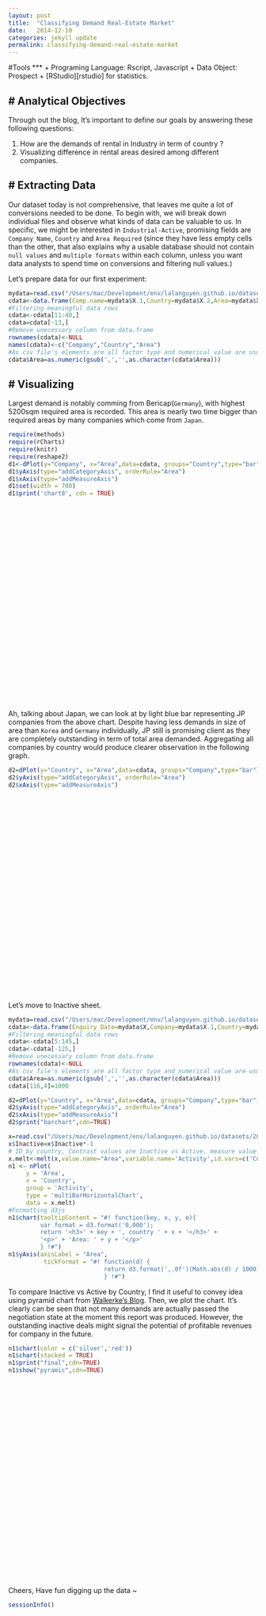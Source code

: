 ```yaml
---
layout: post
title:  "Classifying Demand Real-Estate Market"
date:   2014-12-10
categories: jekyll update
permalink: classifying-demand-real-estate-market
---
```

#Tools
***
  + Programing Language: Rscript, Javascript
  + Data Object: Prospect
  + [RStudio][rstudio] for statistics.
  
# Analytical Objectives
---
Through out the blog, It's important to define our goals by answering these following questions:

1. How are the demands of rental in Industry in term of country ?
2. Visualizing difference in rental areas desired among different companies.
  
# Extracting Data 
---
Our dataset today is not comprehensive, that leaves me quite a lot of conversions needed to be done. To begin with, we will break down individual files and observe what kinds of data can be valuable to us. In specific, we might be interested in `Industrial-Active`, promising fields are `Company Name`, `Country` and `Area Required` (since they have less empty cells than the other, that also explains why a usable database should not contain `null values` and `multiple formats` within each column, unless you want data analysts to spend time on conversions and filtering null values.)

Let's prepare data for our first experiment:
```r
mydata=read.csv("/Users/mac/Development/env/lalanguyen.github.io/datasets/2014-12-10-classifying-real-estate-prospect-demand/Industrial - Active-Table 1.csv")
cdata<-data.frame(Comp.name=mydata$X.1,Country=mydata$X.2,Area=mydata$X.5)
#Filtering meaningful data rows 
cdata<-cdata[11:40,]
cdata=cdata[-13,]
#Remove unecessary column from data.frame
rownames(cdata)<-NULL
names(cdata)<-c("Company","Country","Area")
#As csv file's elements are all factor type and numerical value are usually presented with ',',it's better to strip off the commar and convert to int for further processing.
cdata$Area=as.numeric(gsub(',','',as.character(cdata$Area)))
```
# Visualizing 
---
Largest demand is notably comming from Bericap(`Germany`), with highest 5200sqm required area is recorded. This area is nearly two time bigger than required areas by many companies which come from `Japan`. 
```r
require(methods)
require(rCharts)
require(knitr)
require(reshape2)
d1<-dPlot(y="Company", x="Area",data=cdata, groups="Country",type="bar")
d1$yAxis(type="addCategoryAxis", orderRule="Area")
d1$xAxis(type="addMeasureAxis")
d1$set(width = 700)
d1$print('chart8', cdn = TRUE)
```


<script src="/../js/d3.v3.4.8.min.js" charset="utf-8"></script>
<script type='text/javascript' src="/../js/dimple.v2.1.1.min.js"></script> 
 <style>
  .rChart {
    display: block;
    margin-left: auto; 
    margin-right: auto;
    width: 700px;
    height: 400px;
  }  
  </style>
<div id = 'chart8' class = 'rChart dimple'></div>
<script type="text/javascript">
  var opts = {
 "dom": "chart8",
"width":    700,
"height":    400,
"xAxis": {
 "type": "addMeasureAxis",
"showPercent": false 
},
"yAxis": {
 "type": "addCategoryAxis",
"showPercent": false,
"orderRule": "Area" 
},
"zAxis": [],
"colorAxis": [],
"defaultColors": [],
"layers": [],
"legend": [],
"x": "Area",
"y": "Company",
"groups": "Country",
"type": "bar",
"id": "chart8" 
},
    data = [{"Company":"Kyoei-Seisakusho Manufacturing Co.,Ltd.","Country":"JP","Area":2000},{"Company":"Noegel","Country":"DE","Area":1500},{"Company":"Na Jin","Country":"KR","Area":4000},{"Company":"Tamasu Co.,Ltd","Country":"JP","Area":2000},{"Company":"Digital Age Dental Laboratories ","Country":"US","Area":2000},{"Company":"Pretty Woman ","Country":"US","Area":2000},{"Company":"Tohin Industry Co.,Ltd.","Country":"JP","Area":1000},{"Company":"Cystone","Country":"DE","Area":2000},{"Company":"Japan Plus Vietnam Co. Ltd.","Country":"JP","Area":1040},{"Company":"Checkpoint Systems","Country":"US","Area":1043},{"Company":"Sanshin Chemical Industry Vietnam","Country":"JP","Area":3123},{"Company":"IWK VIET NAM","Country":"JP","Area":1040},{"Company":"Pilosio","Country":"EU","Area":3123},{"Company":"Dian International Trading Ltd  (Ban San Se Garment's partner)","Country":"CN","Area":1043},{"Company":"Asia Industry Co., Ltd","Country":"JP","Area":1500},{"Company":"Intermarine Supply","Country":"SG","Area":2003},{"Company":"Kawamura Sangyo Co.,Ltd.","Country":"JP","Area":1040},{"Company":"Sunleaf","Country":"JP","Area":1040},{"Company":"J-TEC Co.,Ltd.","Country":"JP","Area":1000},{"Company":"Bericap","Country":"DE","Area":5206},{"Company":"Tellbe","Country":"SE","Area":1000},{"Company":"Marusan Kigata Seisakusho","Country":"JP","Area":1000},{"Company":"Tada Plastics Moldco","Country":"JP","Area":2000},{"Company":"Kaneko Sangyo Co.,Ltd.","Country":"JP","Area":2000},{"Company":"Suzuki Denso Co., Ltd","Country":"JP","Area":1000},{"Company":"Daito Special Wire","Country":"JP","Area":2000},{"Company":"Relats","Country":"ES","Area":1000},{"Company":"Gondola Kogyo","Country":"JP","Area":1000},{"Company":"DFG","Country":"IT","Area":1040}];
  var svg = dimple.newSvg("#" + opts.id, opts.width, opts.height);

  var myChart = new dimple.chart(svg, data);
  if (opts.bounds) {
    myChart.setBounds(opts.bounds.x, opts.bounds.y, opts.bounds.width, opts.bounds.height);//myChart.setBounds(80, 30, 480, 330);
  }
  //dimple allows use of custom CSS with noFormats
  if(opts.noFormats) { myChart.noFormats = opts.noFormats; };
  //for markimekko and addAxis also have third parameter measure
  //so need to evaluate if measure provided
  
  //function to build axes
  function buildAxis(position,layer){
    var axis;
    var axisopts;
    if (!layer[position+"Axis"]){
      axisopts = opts[position+"Axis"];
    } else axisopts = layer[position+"Axis"];
    
    if(axisopts.measure) {
      axis = myChart[axisopts.type](position,layer[position],axisopts.measure);
    } else {
      axis = myChart[axisopts.type](position, layer[position]);
    };
    if(!(axisopts.type === "addPctAxis")) axis.showPercent = axisopts.showPercent;
    if (axisopts.orderRule) axis.addOrderRule(axisopts.orderRule);
    if (axisopts.grouporderRule) axis.addGroupOrderRule(axisopts.grouporderRule);  
    if (axisopts.overrideMin) axis.overrideMin = axisopts.overrideMin;
    if (axisopts.overrideMax) axis.overrideMax = axisopts.overrideMax;
    if (axisopts.inputFormat) axis.dateParseFormat = axisopts.inputFormat;
    if (axisopts.outputFormat) axis.tickFormat = axisopts.outputFormat;    
    return axis;
  };
  
  var c = null;
  if(d3.keys(opts.colorAxis).length > 0) {
    c = myChart[opts.colorAxis.type](opts.colorAxis.colorSeries,opts.colorAxis.palette) ;
  }
  
  //allow manipulation of default colors to use with dimple
  if(opts.defaultColors.length) {
    opts.defaultColors = opts.defaultColors[0];
    if (typeof(opts.defaultColors) == "function") {
      //assume this is a d3 scale
      //for now loop through first 20 but need a better way to handle
      defaultColorsArray = [];
      for (var n=0;n<20;n++) {
        defaultColorsArray.push(opts.defaultColors(n));
      };
      opts.defaultColors = defaultColorsArray;
    }
    opts.defaultColors.forEach(function(d,i) {
      opts.defaultColors[i] = new dimple.color(d);
    })
    myChart.defaultColors = opts.defaultColors;
  }  
  
  //do series
  //set up a function since same for each
  //as of now we have x,y,groups,data,type in opts for primary layer
  //and other layers reside in opts.layers
  function buildSeries(layer, hidden){
    //inherit from primary layer if not intentionally changed or xAxis, yAxis, zAxis null
    if (!layer.xAxis) layer.xAxis = opts.xAxis;    
    if (!layer.yAxis) layer.yAxis = opts.yAxis;
    if (!layer.zAxis) layer.zAxis = opts.zAxis;
    
    var x = buildAxis("x", layer);
    x.hidden = hidden;
    
    var y = buildAxis("y", layer);
    y.hidden = hidden;
    
    //z for bubbles
    var z = null;
    if (!(typeof(layer.zAxis) === 'undefined') && layer.zAxis.type){
      z = buildAxis("z", layer);
    };
    
    //here think I need to evaluate group and if missing do null
    //as the group argument
    //if provided need to use groups from layer
    var s = new dimple.series(myChart, null, x, y, z, c, null, dimple.plot[layer.type], dimple.aggregateMethod.avg, dimple.plot[layer.type].stacked);
    
    //as of v1.1.4 dimple can use different dataset for each series
    if(layer.data){
      //convert to an array of objects
      //avoid lodash for now
      datakeys = d3.keys(layer.data)
      layer.dataarray = layer.data[datakeys[1]].map(function(d,i){
        var tempobj = {}
        datakeys.forEach(function(key){
          tempobj[key] = layer.data[key][i]
        })
        return tempobj
      })
      s.data = layer.dataarray;
    }
    
    //for measure axis dimple sorts at the series level not at axis level
    ['x','y'].map(function(ax){
      if( layer[ax + 'Axis'].type=="addMeasureAxis" && layer[ax + 'Axis'].orderRule ){
        if( typeof layer[ax + 'Axis'].orderRule == "string" ){
          s.addOrderRule( layer[ax + 'Axis'].orderRule );
        } else if ( typeof layer[ax + 'Axis'].orderRule == "object" ) {
          s._orderRules = layer[ax + 'Axis'].orderRule;
        }
      }
    })
    
    if(layer.hasOwnProperty("groups")) {
      s.categoryFields = (typeof layer.groups === "object") ? layer.groups : [layer.groups];
      //series offers an aggregate method that we will also need to check if available
      //options available are avg, count, max, min, sum
    }
    if (!(typeof(layer.aggregate) === 'undefined')) {
      s.aggregate = eval(layer.aggregate);
    }
    if (!(typeof(layer.lineWeight) === 'undefined')) {
      s.lineWeight = layer.lineWeight;
    }
    if (!(typeof(layer.lineMarkers) === 'undefined')) {
      s.lineMarkers = layer.lineMarkers;
    }
    if (!(typeof(layer.barGap) === 'undefined')) {
      s.barGap = layer.barGap;
    }    
    if (!(typeof(layer.interpolation) === 'undefined')) {
      s.interpolation = layer.interpolation;
    } 
    
    myChart.series.push(s);
    
    /*placeholder fix domain of primary scale for new series data
    //not working right now but something like this
    //for now just use overrideMin and overrideMax from rCharts
    for( var i = 0; i<2; i++) {
      if (!myChart.axes[i].overrideMin) {
        myChart.series[0]._axisBounds(i==0?"x":"y").min = myChart.series[0]._axisBounds(i==0?"x":"y").min < s._axisBounds(i==0?"x":"y").min ? myChart.series[0]._axisBounds(i==0?"x":"y").min : s._axisBounds(i==0?"x":"y").min;
      }
      if (!myChart.axes[i].overrideMax) {  
        myChart.series[0]._axisBounds(i==0?"x":"y")._max = myChart.series[0]._axisBounds(i==0?"x":"y").max > s._axisBounds(i==0?"x":"y").max ? myChart.series[0]._axisBounds(i==0?"x":"y").max : s._axisBounds(i==0?"x":"y").max;
      }
      myChart.axes[i]._update();
    }
    */
      
    
    return s;
  };
  
  buildSeries(opts, false);
  if (opts.layers.length > 0) {
    opts.layers.forEach(function(layer){
      buildSeries(layer, true);
    })
  }
  //unsure if this is best but if legend is provided (not empty) then evaluate
  if(d3.keys(opts.legend).length > 0) {
    var l =myChart.addLegend();
    d3.keys(opts.legend).forEach(function(d){
      l[d] = opts.legend[d];
    });
  }
  //quick way to get this going but need to make this cleaner
  if(opts.storyboard) {
    myChart.setStoryboard(opts.storyboard);
  };
  myChart.draw();

</script>
Ah, talking about Japan, we can look at by light blue bar representing JP companies from the above chart. Despite having less demands in size of area than `Korea` and `Germany` individually, JP still is promising client as they are completely outstanding in term of total area demanded. Aggregating all companies by country would produce clearer observation in the following graph.

```r
d2=dPlot(y="Country", x="Area",data=cdata, groups="Company",type="bar")
d2$yAxis(type="addCategoryAxis", orderRule="Area")
d2$xAxis(type="addMeasureAxis")
```
<div id = 'chart9' class = 'rChart dimple'></div>
<script type="text/javascript">
  var opts = {
 "dom": "chart9",
"width":    800,
"height":    400,
"xAxis": {
 "type": "addMeasureAxis",
"showPercent": false 
},
"yAxis": {
 "type": "addCategoryAxis",
"showPercent": false,
"orderRule": "Area" 
},
"zAxis": [],
"colorAxis": [],
"defaultColors": [],
"layers": [],
"legend": [],
"x": "Area",
"y": "Country",
"groups": "Company",
"type": "bar",
"id": "chart9" 
},
    data = [{"Company":"Kyoei-Seisakusho Manufacturing Co.,Ltd.","Country":"JP","Area":2000},{"Company":"Noegel","Country":"DE","Area":1500},{"Company":"Na Jin","Country":"KR","Area":4000},{"Company":"Tamasu Co.,Ltd","Country":"JP","Area":2000},{"Company":"Digital Age Dental Laboratories ","Country":"US","Area":2000},{"Company":"Pretty Woman ","Country":"US","Area":2000},{"Company":"Tohin Industry Co.,Ltd.","Country":"JP","Area":1000},{"Company":"Cystone","Country":"DE","Area":2000},{"Company":"Japan Plus Vietnam Co. Ltd.","Country":"JP","Area":1040},{"Company":"Checkpoint Systems","Country":"US","Area":1043},{"Company":"Sanshin Chemical Industry Vietnam","Country":"JP","Area":3123},{"Company":"IWK VIET NAM","Country":"JP","Area":1040},{"Company":"Pilosio","Country":"EU","Area":3123},{"Company":"Dian International Trading Ltd  (Ban San Se Garment's partner)","Country":"CN","Area":1043},{"Company":"Asia Industry Co., Ltd","Country":"JP","Area":1500},{"Company":"Intermarine Supply","Country":"SG","Area":2003},{"Company":"Kawamura Sangyo Co.,Ltd.","Country":"JP","Area":1040},{"Company":"Sunleaf","Country":"JP","Area":1040},{"Company":"J-TEC Co.,Ltd.","Country":"JP","Area":1000},{"Company":"Bericap","Country":"DE","Area":5206},{"Company":"Tellbe","Country":"SE","Area":1000},{"Company":"Marusan Kigata Seisakusho","Country":"JP","Area":1000},{"Company":"Tada Plastics Moldco","Country":"JP","Area":2000},{"Company":"Kaneko Sangyo Co.,Ltd.","Country":"JP","Area":2000},{"Company":"Suzuki Denso Co., Ltd","Country":"JP","Area":1000},{"Company":"Daito Special Wire","Country":"JP","Area":2000},{"Company":"Relats","Country":"ES","Area":1000},{"Company":"Gondola Kogyo","Country":"JP","Area":1000},{"Company":"DFG","Country":"IT","Area":1040}];
  var svg = dimple.newSvg("#" + opts.id, opts.width, opts.height);

  var myChart = new dimple.chart(svg, data);
  if (opts.bounds) {
    myChart.setBounds(opts.bounds.x, opts.bounds.y, opts.bounds.width, opts.bounds.height);//myChart.setBounds(80, 30, 480, 330);
  }
  //dimple allows use of custom CSS with noFormats
  if(opts.noFormats) { myChart.noFormats = opts.noFormats; };
  //for markimekko and addAxis also have third parameter measure
  //so need to evaluate if measure provided
  
  //function to build axes
  function buildAxis(position,layer){
    var axis;
    var axisopts;
    if (!layer[position+"Axis"]){
      axisopts = opts[position+"Axis"];
    } else axisopts = layer[position+"Axis"];
    
    if(axisopts.measure) {
      axis = myChart[axisopts.type](position,layer[position],axisopts.measure);
    } else {
      axis = myChart[axisopts.type](position, layer[position]);
    };
    if(!(axisopts.type === "addPctAxis")) axis.showPercent = axisopts.showPercent;
    if (axisopts.orderRule) axis.addOrderRule(axisopts.orderRule);
    if (axisopts.grouporderRule) axis.addGroupOrderRule(axisopts.grouporderRule);  
    if (axisopts.overrideMin) axis.overrideMin = axisopts.overrideMin;
    if (axisopts.overrideMax) axis.overrideMax = axisopts.overrideMax;
    if (axisopts.inputFormat) axis.dateParseFormat = axisopts.inputFormat;
    if (axisopts.outputFormat) axis.tickFormat = axisopts.outputFormat;    
    return axis;
  };
  
  var c = null;
  if(d3.keys(opts.colorAxis).length > 0) {
    c = myChart[opts.colorAxis.type](opts.colorAxis.colorSeries,opts.colorAxis.palette) ;
  }
  
  //allow manipulation of default colors to use with dimple
  if(opts.defaultColors.length) {
    opts.defaultColors = opts.defaultColors[0];
    if (typeof(opts.defaultColors) == "function") {
      //assume this is a d3 scale
      //for now loop through first 20 but need a better way to handle
      defaultColorsArray = [];
      for (var n=0;n<20;n++) {
        defaultColorsArray.push(opts.defaultColors(n));
      };
      opts.defaultColors = defaultColorsArray;
    }
    opts.defaultColors.forEach(function(d,i) {
      opts.defaultColors[i] = new dimple.color(d);
    })
    myChart.defaultColors = opts.defaultColors;
  }  
  
  //do series
  //set up a function since same for each
  //as of now we have x,y,groups,data,type in opts for primary layer
  //and other layers reside in opts.layers
  function buildSeries(layer, hidden){
    //inherit from primary layer if not intentionally changed or xAxis, yAxis, zAxis null
    if (!layer.xAxis) layer.xAxis = opts.xAxis;    
    if (!layer.yAxis) layer.yAxis = opts.yAxis;
    if (!layer.zAxis) layer.zAxis = opts.zAxis;
    
    var x = buildAxis("x", layer);
    x.hidden = hidden;
    
    var y = buildAxis("y", layer);
    y.hidden = hidden;
    
    //z for bubbles
    var z = null;
    if (!(typeof(layer.zAxis) === 'undefined') && layer.zAxis.type){
      z = buildAxis("z", layer);
    };
    
    //here think I need to evaluate group and if missing do null
    //as the group argument
    //if provided need to use groups from layer
    var s = new dimple.series(myChart, null, x, y, z, c, null, dimple.plot[layer.type], dimple.aggregateMethod.avg, dimple.plot[layer.type].stacked);
    
    //as of v1.1.4 dimple can use different dataset for each series
    if(layer.data){
      //convert to an array of objects
      //avoid lodash for now
      datakeys = d3.keys(layer.data)
      layer.dataarray = layer.data[datakeys[1]].map(function(d,i){
        var tempobj = {}
        datakeys.forEach(function(key){
          tempobj[key] = layer.data[key][i]
        })
        return tempobj
      })
      s.data = layer.dataarray;
    }
    
    //for measure axis dimple sorts at the series level not at axis level
    ['x','y'].map(function(ax){
      if( layer[ax + 'Axis'].type=="addMeasureAxis" && layer[ax + 'Axis'].orderRule ){
        if( typeof layer[ax + 'Axis'].orderRule == "string" ){
          s.addOrderRule( layer[ax + 'Axis'].orderRule );
        } else if ( typeof layer[ax + 'Axis'].orderRule == "object" ) {
          s._orderRules = layer[ax + 'Axis'].orderRule;
        }
      }
    })
    
    if(layer.hasOwnProperty("groups")) {
      s.categoryFields = (typeof layer.groups === "object") ? layer.groups : [layer.groups];
      //series offers an aggregate method that we will also need to check if available
      //options available are avg, count, max, min, sum
    }
    if (!(typeof(layer.aggregate) === 'undefined')) {
      s.aggregate = eval(layer.aggregate);
    }
    if (!(typeof(layer.lineWeight) === 'undefined')) {
      s.lineWeight = layer.lineWeight;
    }
    if (!(typeof(layer.lineMarkers) === 'undefined')) {
      s.lineMarkers = layer.lineMarkers;
    }
    if (!(typeof(layer.barGap) === 'undefined')) {
      s.barGap = layer.barGap;
    }    
    if (!(typeof(layer.interpolation) === 'undefined')) {
      s.interpolation = layer.interpolation;
    } 
    
    myChart.series.push(s);
    
    /*placeholder fix domain of primary scale for new series data
    //not working right now but something like this
    //for now just use overrideMin and overrideMax from rCharts
    for( var i = 0; i<2; i++) {
      if (!myChart.axes[i].overrideMin) {
        myChart.series[0]._axisBounds(i==0?"x":"y").min = myChart.series[0]._axisBounds(i==0?"x":"y").min < s._axisBounds(i==0?"x":"y").min ? myChart.series[0]._axisBounds(i==0?"x":"y").min : s._axisBounds(i==0?"x":"y").min;
      }
      if (!myChart.axes[i].overrideMax) {  
        myChart.series[0]._axisBounds(i==0?"x":"y")._max = myChart.series[0]._axisBounds(i==0?"x":"y").max > s._axisBounds(i==0?"x":"y").max ? myChart.series[0]._axisBounds(i==0?"x":"y").max : s._axisBounds(i==0?"x":"y").max;
      }
      myChart.axes[i]._update();
    }
    */
      
    
    return s;
  };
  
  buildSeries(opts, false);
  if (opts.layers.length > 0) {
    opts.layers.forEach(function(layer){
      buildSeries(layer, true);
    })
  }
  //unsure if this is best but if legend is provided (not empty) then evaluate
  if(d3.keys(opts.legend).length > 0) {
    var l =myChart.addLegend();
    d3.keys(opts.legend).forEach(function(d){
      l[d] = opts.legend[d];
    });
  }
  //quick way to get this going but need to make this cleaner
  if(opts.storyboard) {
    myChart.setStoryboard(opts.storyboard);
  };
  myChart.draw();

</script>

Let's move to Inactive sheet.
```r
mydata=read.csv("/Users/mac/Development/env/lalanguyen.github.io/datasets/2014-12-10-classifying-real-estate-prospect-demand/Industrial - Inactive-Table 1.csv")
cdata<-data.frame(Enquiry_Date=mydata$X,Company=mydata$X.1,Country=mydata$X.2,Area=mydata$X.5)
#Filtering meaningful data rows 
cdata<-cdata[5:145,]
cdata<-cdata[-125,]
#Remove unecessary column from data.frame
rownames(cdata)<-NULL
#As csv file's elements are all factor type and numerical value are usually presented with ',',it's better to strip off the commar and convert to int for further processing.
cdata$Area=as.numeric(gsub(',','',as.character(cdata$Area)))
cdata[116,4]=1000
```

```r
d2=dPlot(y="Country", x="Area",data=cdata, groups="Company",type="bar")
d2$yAxis(type="addCategoryAxis", orderRule="Area")
d2$xAxis(type="addMeasureAxis")
d2$print("barchart",cdn=TRUE)
```


```r
x=read.csv("/Users/mac/Development/env/lalanguyen.github.io/datasets/2014-12-10-classifying-real-estate-prospect-demand/industrial_data.csv",sep=",")
x$Inactive=x$Inactive*-1
# ID by country, Contrast values are Inactive vs Active, measure value is Area
x.melt<-melt(x,value.name="Area",variable.name='Activity',id.vars=c('Country'))
n1 <- nPlot(
     y = 'Area', 
     x = 'Country', 
     group = 'Activity', 
     type = 'multiBarHorizontalChart', 
     data = x.melt)
#Formatting d3js
n1$chart(tooltipContent = "#! function(key, x, y, e){
         var format = d3.format('0,000');
         return '<h3>' + key + ', country ' + x + '</h3>' + 
         '<p>' + 'Area: ' + y + '</p>'
         } !#")
n1$yAxis(axisLabel = "Area",  
          tickFormat = "#! function(d) {
                           return d3.format(',.0f')(Math.abs(d) / 1000) + 'K'
                           } !#") 

```

To compare Inactive vs Active by Country, I find it useful to convey idea using pyramid chart from [Walkerke's Blog][walker]. Then, we plot the chart. It's clearly can be seen that not many demands are actually passed the negotiation state at the moment this report was produced. However, the outstanding inactive deals might signal the potential of profitable revenues for company in the future.

```r

n1$chart(color = c('silver','red'))
n1$chart(stacked = TRUE)
n1$print("final",cdn=TRUE)
n1$show("pyramic",cdn=TRUE)
```
<script src="/../js/jquery-2.1.1.min.js"></script>

<script src="/../js/nv.d3.min.js"></script>
<link rel="stylesheet" href="/../css/nv.d3.min.css"/>
<div id = 'final' class = 'rChart nvd3'></div>
<script type='text/javascript'>
 $(document).ready(function(){
      drawfinal()
    });
    function drawfinal(){  
      var opts = {
 "dom": "final",
"width":    800,
"height":    400,
"x": "Country",
"y": "Area",
"group": "Activity",
"type": "multiBarHorizontalChart",
"id": "final" 
},
        data = [
 {
 "Country": "AU",
"Activity": "Inactive",
"Area":         -11000 
},
{
 "Country": "CA",
"Activity": "Inactive",
"Area":          -5000 
},
{
 "Country": "CH",
"Activity": "Inactive",
"Area":          -3000 
},
{
 "Country": "CN",
"Activity": "Inactive",
"Area":         -38000 
},
{
 "Country": "DE",
"Activity": "Inactive",
"Area":          -8000 
},
{
 "Country": "DK",
"Activity": "Inactive",
"Area":          -2000 
},
{
 "Country": "FI",
"Activity": "Inactive",
"Area":          -5000 
},
{
 "Country": "FR",
"Activity": "Inactive",
"Area":          -1500 
},
{
 "Country": "GE",
"Activity": "Inactive",
"Area":          -2000 
},
{
 "Country": "HK",
"Activity": "Inactive",
"Area":         -14300 
},
{
 "Country": "ID",
"Activity": "Inactive",
"Area":          -4000 
},
{
 "Country": "IN",
"Activity": "Inactive",
"Area":         -14000 
},
{
 "Country": "IT",
"Activity": "Inactive",
"Area":          -3000 
},
{
 "Country": "JP",
"Activity": "Inactive",
"Area":         -99303 
},
{
 "Country": "KR",
"Activity": "Inactive",
"Area":         -30000 
},
{
 "Country": "LU",
"Activity": "Inactive",
"Area":          -1000 
},
{
 "Country": "MY",
"Activity": "Inactive",
"Area":          -4000 
},
{
 "Country": "NL",
"Activity": "Inactive",
"Area":          -1000 
},
{
 "Country": "PA",
"Activity": "Inactive",
"Area":          -6000 
},
{
 "Country": "SG",
"Activity": "Inactive",
"Area":         -21000 
},
{
 "Country": "TH",
"Activity": "Inactive",
"Area":          -3000 
},
{
 "Country": "TW",
"Activity": "Inactive",
"Area":          -4040 
},
{
 "Country": "UK",
"Activity": "Inactive",
"Area":          -7000 
},
{
 "Country": "US",
"Activity": "Inactive",
"Area":         -72902 
},
{
 "Country": "VN",
"Activity": "Inactive",
"Area":         -33700 
},
{
 "Country": "SE",
"Activity": "Inactive",
"Area":             -0 
},
{
 "Country": "EU",
"Activity": "Inactive",
"Area":             -0 
},
{
 "Country": "ES",
"Activity": "Inactive",
"Area":             -0 
},
{
 "Country": "AU",
"Activity": "Active",
"Area":              0 
},
{
 "Country": "CA",
"Activity": "Active",
"Area":              0 
},
{
 "Country": "CH",
"Activity": "Active",
"Area":              0 
},
{
 "Country": "CN",
"Activity": "Active",
"Area":           1043 
},
{
 "Country": "DE",
"Activity": "Active",
"Area":           8706 
},
{
 "Country": "DK",
"Activity": "Active",
"Area":              0 
},
{
 "Country": "FI",
"Activity": "Active",
"Area":              0 
},
{
 "Country": "FR",
"Activity": "Active",
"Area":              0 
},
{
 "Country": "GE",
"Activity": "Active",
"Area":              0 
},
{
 "Country": "HK",
"Activity": "Active",
"Area":              0 
},
{
 "Country": "ID",
"Activity": "Active",
"Area":              0 
},
{
 "Country": "IN",
"Activity": "Active",
"Area":              0 
},
{
 "Country": "IT",
"Activity": "Active",
"Area":           1040 
},
{
 "Country": "JP",
"Activity": "Active",
"Area":          23783 
},
{
 "Country": "KR",
"Activity": "Active",
"Area":           4000 
},
{
 "Country": "LU",
"Activity": "Active",
"Area":              0 
},
{
 "Country": "MY",
"Activity": "Active",
"Area":              0 
},
{
 "Country": "NL",
"Activity": "Active",
"Area":              0 
},
{
 "Country": "PA",
"Activity": "Active",
"Area":              0 
},
{
 "Country": "SG",
"Activity": "Active",
"Area":           2003 
},
{
 "Country": "TH",
"Activity": "Active",
"Area":              0 
},
{
 "Country": "TW",
"Activity": "Active",
"Area":              0 
},
{
 "Country": "UK",
"Activity": "Active",
"Area":              0 
},
{
 "Country": "US",
"Activity": "Active",
"Area":           5043 
},
{
 "Country": "VN",
"Activity": "Active",
"Area":              0 
},
{
 "Country": "SE",
"Activity": "Active",
"Area":           1000 
},
{
 "Country": "EU",
"Activity": "Active",
"Area":           3123 
},
{
 "Country": "ES",
"Activity": "Active",
"Area":           1000 
} 
]
  
      if(!(opts.type==="pieChart" || opts.type==="sparklinePlus" || opts.type==="bulletChart")) {
        var data = d3.nest()
          .key(function(d){
            //return opts.group === undefined ? 'main' : d[opts.group]
            //instead of main would think a better default is opts.x
            return opts.group === undefined ? opts.y : d[opts.group];
          })
          .entries(data);
      }
      
      if (opts.disabled != undefined){
        data.map(function(d, i){
          d.disabled = opts.disabled[i]
        })
      }
      
      nv.addGraph(function() {
        var chart = nv.models[opts.type]()
          .width(opts.width)
          .height(opts.height)
          
        if (opts.type != "bulletChart"){
          chart
            .x(function(d) { return d[opts.x] })
            .y(function(d) { return d[opts.y] })
        }
          
         
        chart
  .tooltipContent( function(key, x, y, e){
var format = d3.format('0,000');
return '<h3>' + key + ', country ' + x + '</h3>' +
'<p>' + 'Area: ' + y + '</p>'
} )
  .color([ "silver", "red" ])
  .stacked(true)
          
        

        
        
        chart.yAxis
  .axisLabel("Area")
  .tickFormat( function(d) {
return d3.format(',.0f')(Math.abs(d) / 1000) + 'K'
} )
      
       d3.select("#" + opts.id)
        .append('svg')
        .datum(data)
        .transition().duration(500)
        .call(chart);

       nv.utils.windowResize(chart.update);
       return chart;
      });
    };
</script>

Cheers, Have fun digging up the data ~

```r
sessionInfo()
```
[walker]: http://walkerke.github.io/2014/06/rcharts-pyramids/